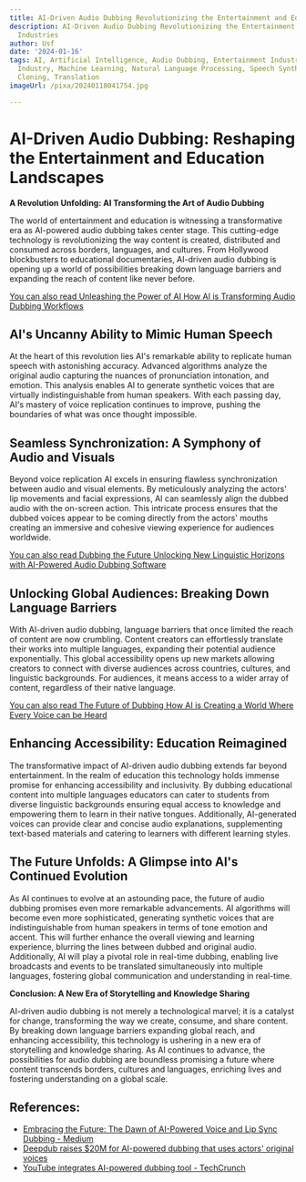 ```yaml
---
title: AI-Driven Audio Dubbing Revolutionizing the Entertainment and Education Industries
description: AI-Driven Audio Dubbing Revolutionizing the Entertainment and Education
  Industries
author: Usf
date: '2024-01-16'
tags: AI, Artificial Intelligence, Audio Dubbing, Entertainment Industry, Education
  Industry, Machine Learning, Natural Language Processing, Speech Synthesis, Voice
  Cloning, Translation
imageUrl: /pixa/20240118041754.jpg

---
```

# AI-Driven Audio Dubbing: Reshaping the Entertainment and Education Landscapes

**A Revolution Unfolding:  AI Transforming  the Art of Audio Dubbing**

The world of entertainment and education is witnessing a transformative era as AI-powered audio dubbing  takes  center stage. This cutting-edge technology is revolutionizing the way  content is  created, distributed and consumed across borders, languages, and cultures.  From Hollywood blockbusters to educational documentaries, AI-driven audio dubbing is opening  up a world of possibilities  breaking down language barriers and expanding the reach of content like never before.

[You can  also read Unleashing the Power of AI How AI  is Transforming Audio  Dubbing Workflows](Unleashing%20the%20Power%20of%20AI%20How%20AI%20is%20Transforming%20Audio%20Dubbing%20Workflows)


## AI's Uncanny Ability to Mimic Human  Speech

At the heart of this revolution lies AI's remarkable ability to replicate human speech with  astonishing accuracy. Advanced algorithms analyze the original  audio capturing  the  nuances of pronunciation intonation,  and emotion. This analysis  enables AI to generate synthetic voices  that are virtually  indistinguishable from human speakers. With each passing day, AI's mastery  of voice  replication continues to improve, pushing the boundaries of what was  once thought impossible.

## Seamless  Synchronization: A Symphony of Audio and Visuals

Beyond  voice replication AI excels in  ensuring flawless synchronization between audio and visual elements.  By meticulously analyzing the actors' lip movements and facial expressions, AI can seamlessly align the dubbed audio with the on-screen  action. This intricate process ensures that the dubbed  voices appear to be coming directly from  the actors' mouths creating  an immersive and  cohesive viewing experience for audiences worldwide.

[You can also read Dubbing the Future Unlocking New Linguistic Horizons with AI-Powered  Audio Dubbing Software](Dubbing%20the%20Future%20Unlocking%20New%20Linguistic%20Horizons%20with%20AI-Powered%20Audio%20Dubbing%20Software)


## Unlocking Global Audiences: Breaking Down Language Barriers

With AI-driven audio dubbing, language barriers that once limited the reach  of  content are now crumbling.  Content creators can effortlessly translate their works into multiple  languages, expanding their  potential audience exponentially. This global accessibility opens up new markets allowing creators to connect  with diverse audiences  across countries,  cultures, and linguistic backgrounds. For audiences, it means access to a wider array of content, regardless of their native language.

[You can also read The Future of Dubbing How AI is Creating a World  Where Every Voice can be Heard](The%20Future%20of%20Dubbing%20How%20AI%20is%20Creating%20a%20World%20Where%20Every%20Voice%20can%20be%20Heard)


## Enhancing Accessibility: Education Reimagined

The transformative impact of AI-driven audio dubbing extends far beyond entertainment. In the realm  of education this technology  holds  immense promise for enhancing accessibility and inclusivity. By dubbing  educational content into multiple languages educators can cater to  students from diverse linguistic backgrounds ensuring equal access to knowledge and empowering them to learn in their native tongues. Additionally, AI-generated voices can provide clear and concise audio explanations, supplementing text-based materials and catering to learners with different learning styles.

## The Future Unfolds: A Glimpse  into AI's Continued Evolution

As AI continues to evolve at an astounding pace, the future of audio dubbing  promises even more remarkable advancements. AI algorithms will become even more sophisticated, generating  synthetic voices that are indistinguishable from human speakers in terms of tone emotion and accent. This will further enhance the overall viewing and learning experience,  blurring the lines between  dubbed and original  audio.  Additionally, AI  will play a pivotal role  in real-time dubbing, enabling live broadcasts and events to be translated simultaneously into multiple languages, fostering global communication and understanding in real-time.

**Conclusion: A New Era of Storytelling and Knowledge Sharing**

AI-driven audio dubbing is not merely a technological marvel; it is a catalyst for change, transforming the way we create, consume, and share content. By breaking down  language barriers expanding global reach, and enhancing accessibility, this technology is ushering in a new era of storytelling and knowledge sharing. As AI continues to advance, the possibilities for  audio dubbing are boundless promising a future where content transcends borders, cultures  and languages, enriching lives and fostering understanding on a global scale.

## References:
- [Embracing the Future: The Dawn of AI-Powered Voice and Lip Sync Dubbing - Medium](https://medium.com/@WanderingNutBlog/embracing-the-future-the-dawn-of-ai-powered-voice-and-lip-sync-dubbing-56c525570a35)
- [Deepdub raises $20M for AI-powered dubbing that uses actors' original voices](https://techcrunch.com/2022/02/10/deepdub-raises-20m-for-a-i-powered-dubbing-that-uses-actors-original-voices/)
- [YouTube integrates AI-powered dubbing tool - TechCrunch](https://techcrunch.com/2023/06/23/youtube-integrates-ai-powered-dubbing-tool/)
